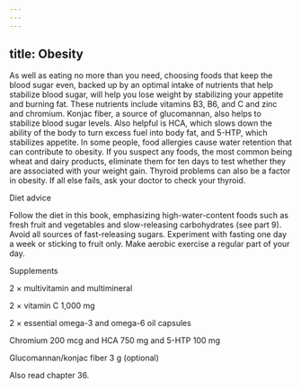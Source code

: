 ```yaml
---
---
---
```

title: Obesity
---




As well as eating no more than you need, choosing foods that keep the blood sugar even, backed up by an optimal intake of nutrients that help stabilize blood sugar, will help you lose weight by stabilizing your appetite and burning fat. These nutrients include vitamins B3, B6, and C and zinc and chromium. Konjac fiber, a source of glucomannan, also helps to stabilize blood sugar levels. Also helpful is HCA, which slows down the ability of the body to turn excess fuel into body fat, and 5-HTP, which stabilizes appetite. In some people, food allergies cause water retention that can contribute to obesity. If you suspect any foods, the most common being wheat and dairy products, eliminate them for ten days to test whether they are associated with your weight gain. Thyroid problems can also be a factor in obesity. If all else fails, ask your doctor to check your thyroid.





Diet advice


Follow the diet in this book, emphasizing high-water-content foods such as fresh fruit and vegetables and slow-releasing carbohydrates (see part 9). Avoid all sources of fast-releasing sugars. Experiment with fasting one day a week or sticking to fruit only. Make aerobic exercise a regular part of your day.





Supplements


2 × multivitamin and multimineral

2 × vitamin C 1,000 mg

2 × essential omega-3 and omega-6 oil capsules

Chromium 200 mcg and HCA 750 mg and 5-HTP 100 mg

Glucomannan/konjac fiber 3 g (optional)



Also read chapter 36.